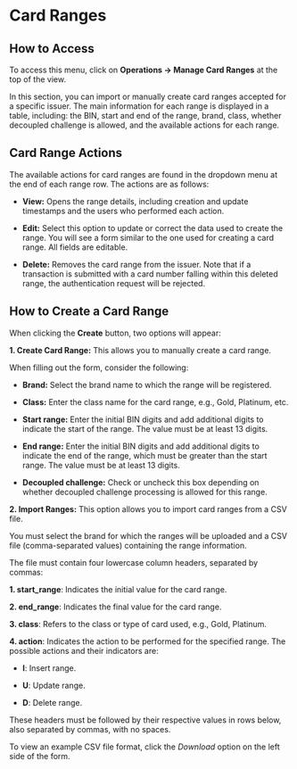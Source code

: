 # Card Ranges

## How to Access

To access this menu, click on **Operations -> Manage Card Ranges** at the top of the view.

In this section, you can import or manually create card ranges accepted for a specific issuer. The main information for each range is displayed in a table, including: the BIN, start and end of the range, brand, class, whether decoupled challenge is allowed, and the available actions for each range.

## Card Range Actions

The available actions for card ranges are found in the dropdown menu at the end of each range row. The actions are as follows:

- **View:** Opens the range details, including creation and update timestamps and the users who performed each action.

- **Edit:** Select this option to update or correct the data used to create the range. You will see a form similar to the one used for creating a card range. All fields are editable.

- **Delete:** Removes the card range from the issuer. Note that if a transaction is submitted with a card number falling within this deleted range, the authentication request will be rejected.

## How to Create a Card Range


When clicking the **Create** button, two options will appear:

**1. Create Card Range:** This allows you to manually create a card range.

  When filling out the form, consider the following:

   - **Brand:** Select the brand name to which the range will be registered.

   - **Class:** Enter the class name for the card range, e.g., Gold, Platinum, etc.

   - **Start range:** Enter the initial BIN digits and add additional digits to indicate the start of the range. The value must be at least 13 digits.

  - **End range:** Enter the initial BIN digits and add additional digits to indicate the end of the range, which must be greater than the start range. The value must be at least 13 digits.

  - **Decoupled challenge:** Check or uncheck this box depending on whether decoupled challenge processing is allowed for this range.

**2. Import Ranges:** This option allows you to import card ranges from a CSV file.

You must select the brand for which the ranges will be uploaded and a CSV file (comma-separated values) containing the range information.

The file must contain four lowercase column headers, separated by commas:

**1. start_range**: Indicates the initial value for the card range.

**2. end_range**: Indicates the final value for the card range.

**3. class**: Refers to the class or type of card used, e.g., Gold, Platinum.

**4. action**: Indicates the action to be performed for the specified range. The possible actions and their indicators are:

 - **I**: Insert range.

 - **U**: Update range.

 - **D**: Delete range.

These headers must be followed by their respective values in rows below, also separated by commas, with no spaces.

To view an example CSV file format, click the *Download* option on the left side of the form.